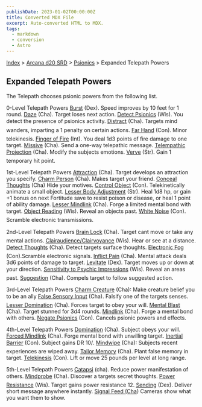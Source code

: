 ```yaml
---
publishDate: 2023-01-02T00:00:00Z
title: Converted MDX File
excerpt: Auto-converted HTML to MDX.
tags:
  - markdown
  - conversion
  - Astro
---
```






[Index](-index) > [Arcana d20 SRD](arcana-d20-srd-index) > [Psionics](arcana-d20-srd-psionics-index) > Expanded Telepath Powers




## Expanded Telepath Powers


The Telepath chooses psionic powers from the following list.


0-Level Telepath Powers
[Burst](modern-d20-srd-psionics-burst) (Dex). Speed improves by 10 feet for 1 round.
[Daze](modern-d20-srd-psionics-daze) (Cha). Target loses next action.
[Detect Psionics](modern-d20-srd-psionics-detect-psionics) (Wis). You detect the presence of psionics activity.
[Distract](modern-d20-srd-psionics-distract) (Cha). Targets mind wanders, imparting a 1 penalty on certain actions.
[Far Hand](modern-d20-srd-psionics-far-hand) (Con). Minor telekinesis.
[Finger of Fire](modern-d20-srd-psionics-finger-of-fire) (Int). You deal 1d3 points of fire damage to one target.
[Missive](modern-d20-srd-psionics-missive) (Cha). Send a one-way telepathic message.
[Telempathic Projection](arcana-d20-srd-psionics-telempathic-projection) (Cha). Modify the subjects emotions.
[Verve](modern-d20-srd-psionics-verve) (Str). Gain 1 temporary hit point.


1st-Level Telepath Powers
[Attraction](modern-d20-srd-psionics-attraction) (Cha). Target develops an attraction you specify.
[Charm Person](modern-d20-srd-psionics-charm-person) (Cha). Makes target your friend.
[Conceal Thoughts](arcana-d20-srd-psionics-conceal-thoughts) (Cha) Hide your motives.
[Control Object](modern-d20-srd-psionics-control-object) (Con). Telekinetically animate a small object.
[Lesser Body Adjustment](modern-d20-srd-psionics-lesser-body-adjustment) (Str). Heal 1d8 hp, or gain +1 bonus on next Fortitude save to resist poison or disease, or heal 1 point of ability damage.
[Lesser Mindlink](modern-d20-srd-psionics-lesser-mindlink) (Cha). Forge a limited mental bond with target.
[Object Reading](modern-d20-srd-psionics-object-reading) (Wis). Reveal an objects past.
[White Noise](arcana-d20-srd-psionics-white-noise) (Con). Scramble electronic transmissions.


2nd-Level Telepath Powers
[Brain Lock](modern-d20-srd-psionics-brain-lock) (Cha). Target cant move or take any mental actions.
[Clairaudience/Clairvoyance](modern-d20-srd-psionics-clairaudience-clairvoyance) (Wis). Hear or see at a distance.
[Detect Thoughts](modern-d20-srd-psionics-detect-thoughts) (Cha). Detect targets surface thoughts.
[Electronic Fog](arcana-d20-srd-psionics-electronic-fog) (Con).Scramble electronic signals.
[Inflict Pain](modern-d20-srd-psionics-inflict-pain) (Cha). Mental attack deals 3d6 points of damage to target.
[Levitate](modern-d20-srd-psionics-levitate) (Dex). Target moves up or down at your direction.
[Sensitivity
to Psychic Impressions](modern-d20-srd-psionics-sensitivity-to-psychic-impressions) (Wis). Reveal an areas past.
[Suggestion](modern-d20-srd-psionics-suggestion) (Cha). Compels target to follow suggested action.


3rd-Level Telepath Powers
[Charm Creature](arcana-d20-srd-psionics-charm-creature) (Cha): Make creature belief you to be an ally
[False Sensory Input](modern-d20-srd-psionics-false-sensory-input) (Cha). Falsify one of the targets senses.
[Lesser Domination](modern-d20-srd-psionics-lesser-domination) (Cha). Forces target to obey your will.
[Mental Blast](modern-d20-srd-psionics-mental-blast) (Cha). Target stunned for 3d4 rounds.
[Mindlink](modern-d20-srd-psionics-mindlink) (Cha). Forge a mental bond with others.
[Negate Psionics](modern-d20-srd-psionics-negate-psionics) (Con). Cancels psionic powers and effects.


4th-Level Telepath Powers
[Domination](modern-d20-srd-psionics-domination) (Cha). Subject obeys your will.
[Forced Mindlink](modern-d20-srd-psionics-forced-mindlink) (Cha). Forge mental bond with unwilling target.
[Inertial Barrier](arcana-d20-srd-psionics-inertial-barrier) (Con). Subject gains DR 10/.
[Mindwipe](arcana-d20-srd-psionics-mindwipe) (Cha): Subjects recent experiences are wiped away.
[Tailor Memory](modern-d20-srd-psionics-tailor-memory) (Cha). Plant false memory in target.
[Telekinesis](modern-d20-srd-psionics-telekinesis) (Con). Lift or move 25 pounds per level at long range.


5th-Level Telepath Powers
[Catapsi](arcana-d20-srd-psionics-catapsi) (cha). Reduce power manifestation of others.
[Mindprobe](modern-d20-srd-psionics-mind-probe) (Cha). Discover a targets secret thoughts.
[Power Resistance](modern-d20-srd-psionics-power-resistance) (Wis). Target gains power resistance 12.
[Sending](modern-d20-srd-psionics-sending) (Dex). Deliver short message anywhere instantly.
[Signal Feed (Cha](arcana-d20-srd-psionics-signal-feed)) Cameras show what you want them to show.



